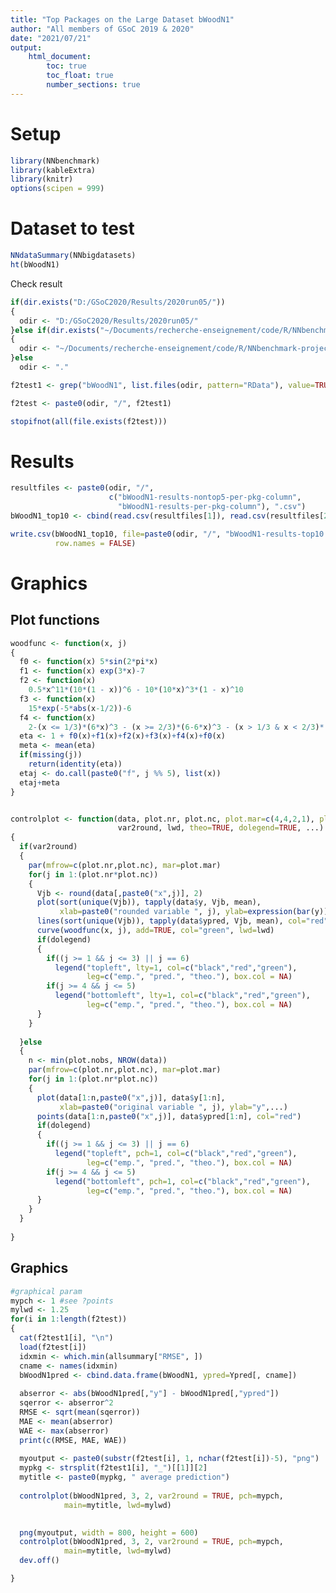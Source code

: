 ```yaml
---
title: "Top Packages on the Large Dataset bWoodN1"
author: "All members of GSoC 2019 & 2020"
date: "2021/07/21"
output:
    html_document:
        toc: true
        toc_float: true
        number_sections: true
---
```


# Setup 

```r
library(NNbenchmark)
library(kableExtra)
library(knitr)
options(scipen = 999)
```

# Dataset to test

```r
NNdataSummary(NNbigdatasets)
ht(bWoodN1)
```

Check result

```r
if(dir.exists("D:/GSoC2020/Results/2020run05/"))
{  
  odir <- "D:/GSoC2020/Results/2020run05/"
}else if(dir.exists("~/Documents/recherche-enseignement/code/R/NNbenchmark-project/NNbenchmarkTemplates/results_2020_gsoc2020"))
{  
  odir <- "~/Documents/recherche-enseignement/code/R/NNbenchmark-project/NNbenchmarkTemplates/results_2020_gsoc2020"
}else
  odir <- "."

f2test1 <- grep("bWoodN1", list.files(odir, pattern="RData"), value=TRUE)

f2test <- paste0(odir, "/", f2test1)

stopifnot(all(file.exists(f2test)))
```


# Results


```r

resultfiles <- paste0(odir, "/", 
                      c("bWoodN1-results-nontop5-per-pkg-column",
                        "bWoodN1-results-per-pkg-column"), ".csv")
bWoodN1_top10 <- cbind(read.csv(resultfiles[1]), read.csv(resultfiles[2])[, -1])

write.csv(bWoodN1_top10, file=paste0(odir, "/", "bWoodN1-results-top10.csv"),
          row.names = FALSE)
```

# Graphics

## Plot functions 
```r

woodfunc <- function(x, j)
{
  f0 <- function(x) 5*sin(2*pi*x)
  f1 <- function(x) exp(3*x)-7
  f2 <- function(x) 
    0.5*x^11*(10*(1 - x))^6 - 10*(10*x)^3*(1 - x)^10
  f3 <- function(x)
    15*exp(-5*abs(x-1/2))-6
  f4 <- function(x)
    2-(x <= 1/3)*(6*x)^3 - (x >= 2/3)*(6-6*x)^3 - (x > 1/3 & x < 2/3)*(8+2*sin(9*(x-1/3)*pi))
  eta <- 1 + f0(x)+f1(x)+f2(x)+f3(x)+f4(x)+f0(x)
  meta <- mean(eta)
  if(missing(j))
    return(identity(eta))
  etaj <- do.call(paste0("f", j %% 5), list(x))
  etaj+meta
}


controlplot <- function(data, plot.nr, plot.nc, plot.mar=c(4,4,2,1), plot.nobs=1000, 
                        var2round, lwd, theo=TRUE, dolegend=TRUE, ...)
{
  if(var2round)
  {
    par(mfrow=c(plot.nr,plot.nc), mar=plot.mar)
    for(j in 1:(plot.nr*plot.nc))
    {
      Vjb <- round(data[,paste0("x",j)], 2)
      plot(sort(unique(Vjb)), tapply(data$y, Vjb, mean), 
           xlab=paste0("rounded variable ", j), ylab=expression(bar(y)), ...)
      lines(sort(unique(Vjb)), tapply(data$ypred, Vjb, mean), col="red", lwd=lwd)
      curve(woodfunc(x, j), add=TRUE, col="green", lwd=lwd)
      if(dolegend)
      {
        if((j >= 1 && j <= 3) || j == 6) 
          legend("topleft", lty=1, col=c("black","red","green"), 
                 leg=c("emp.", "pred.", "theo."), box.col = NA)
        if(j >= 4 && j <= 5) 
          legend("bottomleft", lty=1, col=c("black","red","green"), 
                 leg=c("emp.", "pred.", "theo."), box.col = NA)
      }
    }
    
  }else
  {
    n <- min(plot.nobs, NROW(data)) 
    par(mfrow=c(plot.nr,plot.nc), mar=plot.mar)
    for(j in 1:(plot.nr*plot.nc))
    {
      plot(data[1:n,paste0("x",j)], data$y[1:n], 
           xlab=paste0("original variable ", j), ylab="y",...)
      points(data[1:n,paste0("x",j)], data$ypred[1:n], col="red")
      if(dolegend)
      {
        if((j >= 1 && j <= 3) || j == 6) 
          legend("topleft", pch=1, col=c("black","red","green"), 
                 leg=c("emp.", "pred.", "theo."), box.col = NA)
        if(j >= 4 && j <= 5) 
          legend("bottomleft", pch=1, col=c("black","red","green"), 
                 leg=c("emp.", "pred.", "theo."), box.col = NA)
      }
    }
  }
  
}
```







## Graphics

```r


#graphical param
mypch <- 1 #see ?points
mylwd <- 1.25
for(i in 1:length(f2test))
{
  cat(f2test1[i], "\n")
  load(f2test[i])
  idxmin <- which.min(allsummary["RMSE", ])
  cname <- names(idxmin)
  bWoodN1pred <- cbind.data.frame(bWoodN1, ypred=Ypred[, cname])
  
  abserror <- abs(bWoodN1pred[,"y"] - bWoodN1pred[,"ypred"])
  sqerror <- abserror^2
  RMSE <- sqrt(mean(sqerror))
  MAE <- mean(abserror)
  WAE <- max(abserror)
  print(c(RMSE, MAE, WAE))
  
  myoutput <- paste0(substr(f2test[i], 1, nchar(f2test[i])-5), "png")
  mypkg <- strsplit(f2test1[i], "_")[[1]][2]
  mytitle <- paste0(mypkg, " average prediction")
  
  controlplot(bWoodN1pred, 3, 2, var2round = TRUE, pch=mypch, 
            main=mytitle, lwd=mylwd)

  
  png(myoutput, width = 800, height = 600)
  controlplot(bWoodN1pred, 3, 2, var2round = TRUE, pch=mypch, 
            main=mytitle, lwd=mylwd)
  dev.off()

}


```

